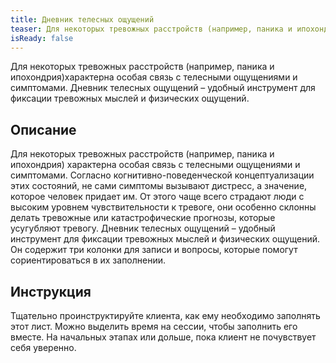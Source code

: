 ```yaml
---
title: Дневник телесных ощущений
teaser: Для некоторых тревожных расстройств (например, паника и ипохондрия)характерна особая связь с телесными ощущениями и симптомами. Дневник телесных ощущений – удобный инструмент для фиксации тревожных мыслей и физических ощущений.
isReady: false
---
```


Для некоторых тревожных расстройств (например, паника и ипохондрия)характерна особая связь с телесными ощущениями и симптомами. Дневник телесных ощущений – удобный инструмент для фиксации тревожных мыслей и физических ощущений.

## Описание

Для некоторых тревожных расстройств (например, паника и ипохондрия)
характерна особая связь с телесными ощущениями и симптомами. Согласно
когнитивно-поведенческой концептуализации этих состояний, не сами
симптомы вызывают дистресс, а значение, которое человек придает им. От
этого чаще всего страдают люди с высоким уровнем чувствительности к
тревоге, они особенно склонны делать тревожные или катастрофические
прогнозы, которые усугубляют тревогу. Дневник телесных ощущений –
удобный инструмент для фиксации тревожных мыслей и физических ощущений.
Он содержит три колонки для записи и вопросы, которые помогут
сориентироваться в их заполнении.

## Инструкция

Тщательно проинструктируйте клиента, как ему необходимо заполнять этот
лист. Можно выделить время на сессии, чтобы заполнить его вместе. На
начальных этапах или дольше, пока клиент не почувствует себя уверенно.
